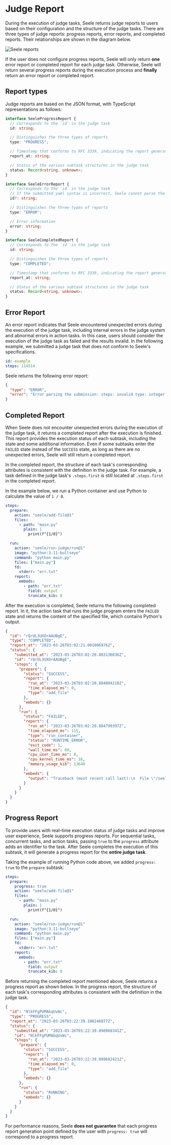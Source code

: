 # Judge Report

During the execution of judge tasks, Seele returns judge reports to users based on their configuration and the structure of the judge tasks. There are three types of judge reports: progress reports, error reports, and completed reports. Their relationships are shown in the diagram below.

![Seele reports](/report.png)

If the user does not configure progress reports, Seele will only return **one** error report or completed report for each judge task. Otherwise, Seele will return several progress reports during the execution process and **finally** return an error report or completed report.

## Report types

Judge reports are based on the JSON format, with TypeScript representations as follows:

```typescript
interface SeeleProgressReport {
  // Corresponds to the `id` in the judge task
  id: string;

  // Distinguishes the three types of reports
  type: "PROGRESS";

  // Timestamp that conforms to RFC 3339, indicating the report generation time
  report_at: string;

  // Status of the various subtask structures in the judge task
  status: Record<string, unknown>;
}

interface SeeleErrorReport {
  // Corresponds to the `id` in the judge task
  // If the submitted yaml syntax is incorrect, Seele cannot parse the `id`, and this attribute will be set to empty
  id?: string;

  // Distinguishes the three types of reports
  type: "ERROR";

  // Error information
  error: string;
}

interface SeeleCompletedReport {
  // Corresponds to the `id` in the judge task
  id: string;

  // Distinguishes the three types of reports
  type: "COMPLETED";

  // Timestamp that conforms to RFC 3339, indicating the report generation time
  report_at: string;

  // Status of the various subtask structures in the judge task
  status: Record<string, unknown>;
}
```

## Error Report

An error report indicates that Seele encountered unexpected errors during the execution of the judge task, including internal errors in the judge system and abnormal errors in action tasks. In this case, users should consider the execution of the judge task as failed and the results invalid. In the following example, we submitted a judge task that does not conform to Seele's specifications.

```yaml
id: example
steps: 114514
```

Seele returns the following error report:

```json
{
  "type": "ERROR",
  "error": "Error parsing the submission: steps: invalid type: integer `114514`, expected a map at line 1 column 8"
}
```

## Completed Report

When Seele does not encounter unexpected errors during the execution of the judge task, it returns a completed report after the execution is finished. This report provides the execution status of each subtask, including the state and some additional information. Even if some subtasks enter the `FAILED` state instead of the `SUCCESS` state, as long as there are no unexpected errors, Seele will still return a completed report.

In the completed report, the structure of each task's corresponding attributes is consistent with the definition in the judge task. For example, a task defined in the judge task's `.steps.first` is still located at `.steps.first` in the completed report.

In the example below, we run a Python container and use Python to calculate the value of `1 / 0`.

```yaml
steps:
  prepare:
    action: "seele/add-file@1"
    files:
      - path: "main.py"
        plain: |
          print(f"{1/0}")

  run:
    action: "seele/run-judge/run@1"
    image: "python:3.11-bullseye"
    command: "python main.py"
    files: ["main.py"]
    fd:
      stderr: "err.txt"
    report:
      embeds:
        - path: "err.txt"
          field: output
          truncate_kib: 8
```

After the execution is completed, Seele returns the following completed report. In it, the action task that runs the judge program enters the `FAILED` state and returns the content of the specified file, which contains Python's output.

```json
{
  "id": "rQrUL3UXOrAAUBgE",
  "type": "COMPLETED",
  "report_at": "2023-03-26T03:02:21.001006976Z",
  "status": {
    "submitted_at": "2023-03-26T03:02:20.883136036Z",
    "id": "rQrUL3UXOrAAUBgE",
    "steps": {
      "prepare": {
        "status": "SUCCESS",
        "report": {
          "run_at": "2023-03-26T03:02:20.884004210Z",
          "time_elapsed_ms": 0,
          "type": "add_file"
        },
        "embeds": {}
      },
      "run": {
        "status": "FAILED",
        "report": {
          "run_at": "2023-03-26T03:02:20.884799397Z",
          "time_elapsed_ms": 115,
          "type": "run_container",
          "status": "RUNTIME_ERROR",
          "exit_code": 1,
          "wall_time_ms": 69,
          "cpu_user_time_ms": 8,
          "cpu_kernel_time_ms": 16,
          "memory_usage_kib": 13640
        },
        "embeds": {
          "output": "Traceback (most recent call last):\n  File \"/seele/main.py\", line 1, in <module>\n    print(f\"{1/0}\")\n             ~^~\nZeroDivisionError: division by zero\n"
        }
      }
    }
  }
}
```

## Progress Report

To provide users with real-time execution status of judge tasks and improve user experience, Seele supports progress reports. For sequential tasks, concurrent tasks, and action tasks, passing `true` to the `progress` attribute adds an identifier to the task. After Seele completes the execution of this subtask, it will generate a progress report for the **entire judge task**.

Taking the example of running Python code above, we added `progress: true` to the `prepare` subtask:

```yaml
steps:
  prepare:
    progress: true
    action: "seele/add-file@1"
    files:
      - path: "main.py"
        plain: |
          print(f"{1/0}")

  run:
    action: "seele/run-judge/run@1"
    image: "python:3.11-bullseye"
    command: "python main.py"
    files: ["main.py"]
    fd:
      stderr: "err.txt"
    report:
      embeds:
        - path: "err.txt"
          field: output
          truncate_kib: 8
```

Before returning the completed report mentioned above, Seele returns a progress report as shown below. In the progress report, the structure of each task's corresponding attributes is consistent with the definition in the judge task.

```json
{
  "id": "NlkFFgPUMAbqUvWc",
  "type": "PROGRESS",
  "report_at": "2023-03-26T03:22:39.100246877Z",
  "status": {
    "submitted_at": "2023-03-26T03:22:39.098968341Z",
    "id": "NlkFFgPUMAbqUvWc",
    "steps": {
      "prepare": {
        "status": "SUCCESS",
        "report": {
          "run_at": "2023-03-26T03:22:39.099682421Z",
          "time_elapsed_ms": 0,
          "type": "add_file"
        },
        "embeds": {}
      },
      "run": {
        "status": "RUNNING",
        "embeds": {}
      }
    }
  }
}
```

For performance reasons, Seele **does not guarantee** that each progress report generation point defined by the user with `progress: true` will correspond to a progress report.
